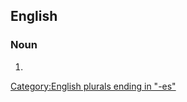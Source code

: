 {{also|hair-brushes}}
==English==

===Noun===
{{head|en|noun plural form}}

# {{plural of|hairbrush|lang=en}}

[[Category:English plurals ending in "-es"]]